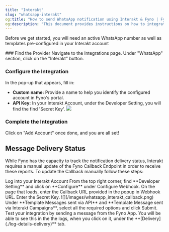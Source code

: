 ```yaml
---
title: "Interakt"
slug: "whatsapp-interakt"
og:title: "How to send WhatsApp notification using Interakt & Fyno | Fyno Documentation"
og:description: "This document provides instructions on how to integrate WhatsApp with Interakt in Fyno, including setting up the account and updating the Callback URL for message delivery status tracking."
---
```


Before we get started, you will need an active WhatsApp number as well as templates pre-configured in your Interakt account

<Steps>
### Find the Provider
Navigate to the Integrations page. Under "WhatsApp" section, click on the "Interakt" button.

### Configure the Integration

In the pop-up that appears, fill in:

-   **Custom name:** Provide a name to help you identify the configured account in Fyno's portal.
-   **API Key:** In your Interakt Account, under the Developer Setting, you will find the find 'Secret Key'.
    ![](/images/whatsapp_interakt_apikey.png)

### Complete the Integration

Click on "Add Account" once done, and you are all set!

</Steps>

## Message Delivery Status

While Fyno has the capacity to track the notification delivery status, Interakt requires a manual update of the Fyno Callback Endpoint in order to receive these reports. To update the Callback manually follow these steps:

<Steps>
    <Step>Log into your Interakt Account</Step>
    <Step>
        From the top right corner, find **Developer Setting** and click on
        **Configure** under Configure Webhook.
    </Step>
    <Step>
        On the page that loads, enter the Callback URL provided in the popup in
        Webhook URL. Enter the Secret Key.
        ![](/images/whatsapp_interakt_callback.png)
    </Step>
    <Step>
        Under **Template Messages sent via API** and **Template Message sent via
        Interakt Campaigns**, select all the required options and click Submit.
    </Step>
    <Step>
        Test your integration by sending a message from the Fyno App. You will
        be able to see this in the the logs, when you click on it, under the
        **[Delivery](./log-details-delivery)** tab.
    </Step>
</Steps>
